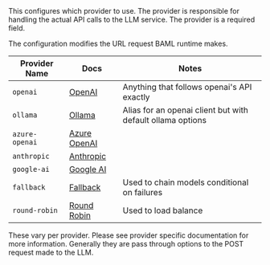 <ParamField path="provider" type="string" required>
This configures which provider to use. The provider is responsible for handling the actual API calls to the LLM service. The provider is a required field.

The configuration modifies the URL request BAML runtime makes.

| Provider Name  | Docs                             | Notes                                                      |
| -------------- | -------------------------------- | ---------------------------------------------------------- |
| `openai`       | [OpenAI](/docs/snippets/clients/providers/openai)       | Anything that follows openai's API exactly                 |
| `ollama`       | [Ollama](/docs/snippets/clients/providers/ollama)       | Alias for an openai client but with default ollama options |
| `azure-openai` | [Azure OpenAI](/docs/snippets/clients/providers/azure)  |                                                            |
| `anthropic`    | [Anthropic](/docs/snippets/clients/providers/anthropic) |                                                            |
| `google-ai`    | [Google AI](/docs/snippets/clients/providers/gemini)    |                                                            |
| `fallback`     | [Fallback](/docs/snippets/clients/fallback)             | Used to chain models conditional on failures               |
| `round-robin`  | [Round Robin](/docs/snippets/clients/round-robin)       | Used to load balance                                       |

</ParamField>

<ParamField path="options" type="dict[str, Any]" required>
These vary per provider. Please see provider specific documentation for more
information. Generally they are pass through options to the POST request made
to the LLM.
</ParamField>

